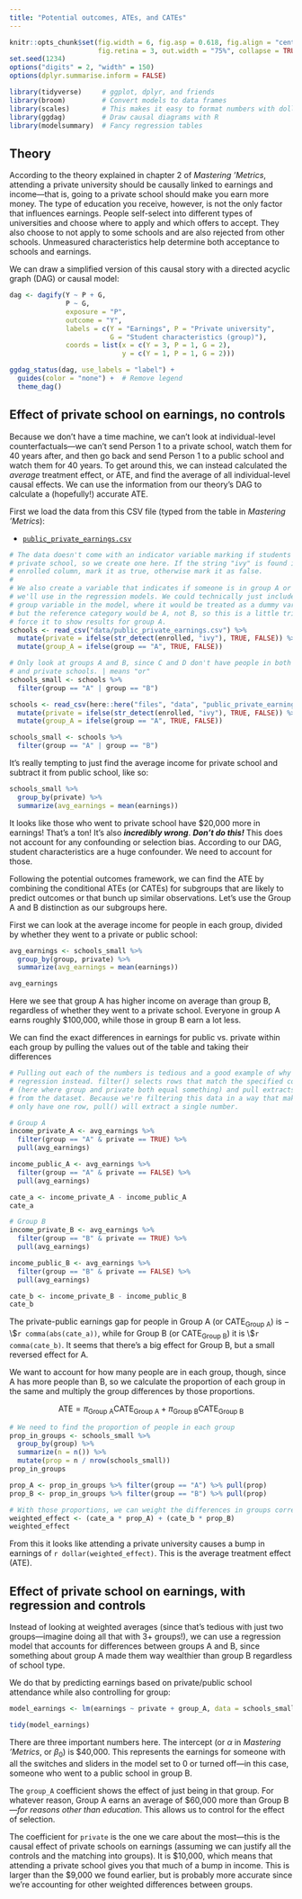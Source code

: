```yaml
---
title: "Potential outcomes, ATEs, and CATEs"
---
```


```r
knitr::opts_chunk$set(fig.width = 6, fig.asp = 0.618, fig.align = "center",
                      fig.retina = 3, out.width = "75%", collapse = TRUE)
set.seed(1234)
options("digits" = 2, "width" = 150)
options(dplyr.summarise.inform = FALSE)
```

```r
library(tidyverse)     # ggplot, dplyr, and friends
library(broom)         # Convert models to data frames
library(scales)        # This makes it easy to format numbers with dollar(), comma(), etc.
library(ggdag)         # Draw causal diagrams with R
library(modelsummary)  # Fancy regression tables
```

## Theory

According to the theory explained in chapter 2 of *Mastering 'Metrics*, attending a private university should be causally linked to earnings and income---that is, going to a private school should make you earn more money. The type of education you receive, however, is not the only factor that influences earnings. People self-select into different types of universities and choose where to apply and which offers to accept. They also choose to not apply to some schools and are also rejected from other schools. Unmeasured characteristics help determine both acceptance to schools and earnings.

We can draw a simplified version of this causal story with a directed acyclic graph (DAG) or causal model:

```r
dag <- dagify(Y ~ P + G,
              P ~ G,
              exposure = "P",
              outcome = "Y",
              labels = c(Y = "Earnings", P = "Private university",
                         G = "Student characteristics (group)"),
              coords = list(x = c(Y = 3, P = 1, G = 2),
                            y = c(Y = 1, P = 1, G = 2)))

ggdag_status(dag, use_labels = "label") +
  guides(color = "none") +  # Remove legend
  theme_dag()
```

## Effect of private school on earnings, no controls

Because we don't have a time machine, we can't look at individual-level counterfactuals---we can't send Person 1 to a private school, watch them for 40 years after, and then go back and send Person 1 to a public school and watch them for 40 years. To get around this, we can instead calculated the *average* treatment effect, or ATE, and find the average of all individual-level causal effects. We can use the information from our theory's DAG to calculate a (hopefully!) accurate ATE.

First we load the data from this CSV file (typed from the table in *Mastering 'Metrics*):

- [<i class="fas fa-table"></i> `public_private_earnings.csv`](/data/public_private_earnings.csv)

```r
# The data doesn't come with an indicator variable marking if students went to a
# private school, so we create one here. If the string "ivy" is found in the
# enrolled column, mark it as true, otherwise mark it as false.
#
# We also create a variable that indicates if someone is in group A or not that
# we'll use in the regression models. We could technically just include the
# group variable in the model, where it would be treated as a dummy variable,
# but the reference category would be A, not B, so this is a little trick to
# force it to show results for group A.
schools <- read_csv("data/public_private_earnings.csv") %>%
  mutate(private = ifelse(str_detect(enrolled, "ivy"), TRUE, FALSE)) %>%
  mutate(group_A = ifelse(group == "A", TRUE, FALSE))

# Only look at groups A and B, since C and D don't have people in both public
# and private schools. | means "or"
schools_small <- schools %>%
  filter(group == "A" | group == "B")
```

```r
schools <- read_csv(here::here("files", "data", "public_private_earnings.csv")) %>%
  mutate(private = ifelse(str_detect(enrolled, "ivy"), TRUE, FALSE)) %>%
  mutate(group_A = ifelse(group == "A", TRUE, FALSE))

schools_small <- schools %>%
  filter(group == "A" | group == "B")
```

It's really tempting to just find the average income for private school and subtract it from public school, like so:

```r
schools_small %>%
  group_by(private) %>%
  summarize(avg_earnings = mean(earnings))
```

It looks like those who went to private school have \$20,000 more in earnings! That's a ton! It's also ***incredibly wrong***. ***Don't do this!*** This does not account for any confounding or selection bias. According to our DAG, student characteristics are a huge confounder. We need to account for those.

Following the potential outcomes framework, we can find the ATE by combining the conditional ATEs (or CATEs) for subgroups that are likely to predict outcomes or that bunch up similar observations. Let's use the Group A and B distinction as our subgroups here.

First we can look at the average income for people in each group, divided by whether they went to a private or public school:

```r
avg_earnings <- schools_small %>%
  group_by(group, private) %>%
  summarize(avg_earnings = mean(earnings))

avg_earnings
```

Here we see that group A has higher income on average than group B, regardless of whether they went to a private school. Everyone in group A earns roughly \$100,000, while those in group B earn a lot less.

We can find the exact differences in earnings for public vs. private within each group by pulling the values out of the table and taking their differences

```r
# Pulling out each of the numbers is tedious and a good example of why we use
# regression instead. filter() selects rows that match the specified conditions
# (here where group and private both equal something) and pull extracts a column
# from the dataset. Because we're filtering this data in a way that makes it
# only have one row, pull() will extract a single number.

# Group A
income_private_A <- avg_earnings %>%
  filter(group == "A" & private == TRUE) %>%
  pull(avg_earnings)

income_public_A <- avg_earnings %>%
  filter(group == "A" & private == FALSE) %>%
  pull(avg_earnings)

cate_a <- income_private_A - income_public_A
cate_a

# Group B
income_private_B <- avg_earnings %>%
  filter(group == "B" & private == TRUE) %>%
  pull(avg_earnings)

income_public_B <- avg_earnings %>%
  filter(group == "B" & private == FALSE) %>%
  pull(avg_earnings)

cate_b <- income_private_B - income_public_B
cate_b
```

The private-public earnings gap for people in Group A (or $\text{CATE}_\text{Group A}$) is −\\\$`r comma(abs(cate_a))`, while for Group B (or $\text{CATE}_\text{Group B}$) it is \\\$`r comma(cate_b)`. It seems that there's a big effect for Group B, but a small reversed effect for A.

We want to account for how many people are in each group, though, since A has more people than B, so we calculate the proportion of each group in the same and multiply the group differences by those proportions.

$$
\text{ATE} = \pi_\text{Group A} \text{CATE}_\text{Group A} + \pi_\text{Group B} \text{CATE}_\text{Group B}
$$

```r
# We need to find the proportion of people in each group
prop_in_groups <- schools_small %>%
  group_by(group) %>%
  summarize(n = n()) %>%
  mutate(prop = n / nrow(schools_small))
prop_in_groups

prop_A <- prop_in_groups %>% filter(group == "A") %>% pull(prop)
prop_B <- prop_in_groups %>% filter(group == "B") %>% pull(prop)

# With those proportions, we can weight the differences in groups correctly
weighted_effect <- (cate_a * prop_A) + (cate_b * prop_B)
weighted_effect
```

From this it looks like attending a private university causes a bump in earnings of `r dollar(weighted_effect)`. This is the average treatment effect (ATE).


## Effect of private school on earnings, with regression and controls

Instead of looking at weighted averages (since that's tedious with just two groups—imagine doing all that with 3+ groups!), we can use a regression model that accounts for differences between groups A and B, since something about group A made them way wealthier than group B regardless of school type.

We do that by predicting earnings based on private/public school attendance while also controlling for group:

```r
model_earnings <- lm(earnings ~ private + group_A, data = schools_small)
```

```r
tidy(model_earnings)
```

There are three important numbers here. The intercept (or $\alpha$ in *Mastering 'Metrics*, or $\beta_0$) is \$40,000. This represents the earnings for someone with all the switches and sliders in the model set to 0 or turned off—in this case, someone who went to a public school in group B.

The `group_A` coefficient shows the effect of just being in that group. For whatever reason, Group A earns an average of \$60,000 more than Group B—*for reasons other than education*. This allows us to control for the effect of selection.

The coefficient for `private` is the one we care about the most—this is the causal effect of private schools on earnings (assuming we can justify all the controls and the matching into groups). It is <span>\$</span>10,000, which means that attending a private school gives you that much of a bump in income. This is larger than the <span>\$</span>9,000 we found earlier, but is probably more accurate since we're accounting for other weighted differences between groups.
